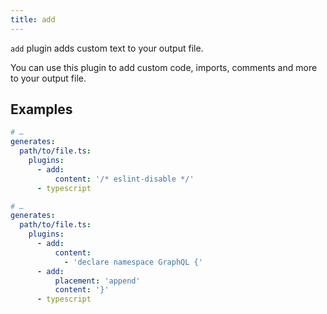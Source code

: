 ```yaml
---
title: add
---
```



<PluginHeader />

`add` plugin adds custom text to your output file.

You can use this plugin to add custom code, imports, comments and more to your output file.

## Examples

```yaml {5-6}
# …
generates:
  path/to/file.ts:
    plugins:
      - add:
          content: '/* eslint-disable */'
      - typescript
```

```yaml {5-10}
# …
generates:
  path/to/file.ts:
    plugins:
      - add:
          content:
            - 'declare namespace GraphQL {'
      - add:
          placement: 'append'
          content: '}'
      - typescript
```

<PluginApiDocs />
